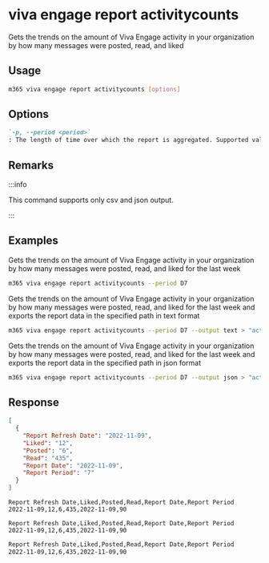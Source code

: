 
# viva engage report activitycounts

Gets the trends on the amount of Viva Engage activity in your organization by how many messages were posted, read, and liked

## Usage

```sh
m365 viva engage report activitycounts [options]
```

## Options

```md definition-list
`-p, --period <period>`
: The length of time over which the report is aggregated. Supported values `D7`, `D30`, `D90`, `D180`.
```

<Global />

## Remarks

:::info

This command supports only csv and json output.

:::

## Examples

Gets the trends on the amount of Viva Engage activity in your organization by how many messages were posted, read, and liked for the last week

```sh
m365 viva engage report activitycounts --period D7
```

Gets the trends on the amount of Viva Engage activity in your organization by how many messages were posted, read, and liked for the last week and exports the report data in the specified path in text format

```sh
m365 viva engage report activitycounts --period D7 --output text > "activitycounts.txt"
```

Gets the trends on the amount of Viva Engage activity in your organization by how many messages were posted, read, and liked for the last week and exports the report data in the specified path in json format

```sh
m365 viva engage report activitycounts --period D7 --output json > "activitycounts.json"
```

## Response

<Tabs>
  <TabItem value="JSON">

  ```json
  [
    {
      "Report Refresh Date": "2022-11-09",
      "Liked": "12",
      "Posted": "6",
      "Read": "435",
      "Report Date": "2022-11-09",
      "Report Period": "7"
    }
  ]
  ```

  </TabItem>
  <TabItem value="Text">

  ```text
  Report Refresh Date,Liked,Posted,Read,Report Date,Report Period
  2022-11-09,12,6,435,2022-11-09,90
  ```

  </TabItem>
  <TabItem value="CSV">

  ```csv
  Report Refresh Date,Liked,Posted,Read,Report Date,Report Period
  2022-11-09,12,6,435,2022-11-09,90
  ```

  </TabItem>
  <TabItem value="Markdown">

  ```md
  Report Refresh Date,Liked,Posted,Read,Report Date,Report Period
  2022-11-09,12,6,435,2022-11-09,90
  ```

  </TabItem>
</Tabs>

